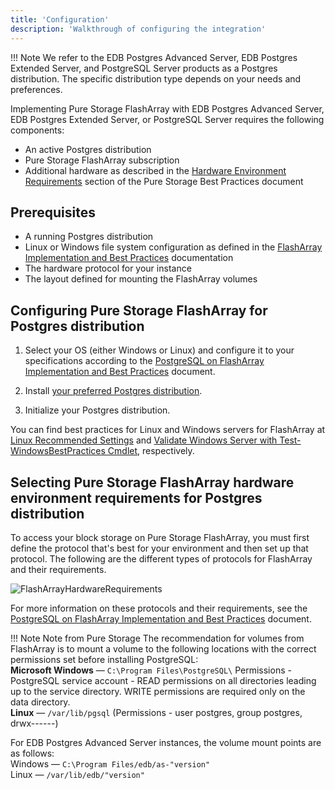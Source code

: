 ```yaml
---
title: 'Configuration'
description: 'Walkthrough of configuring the integration'
---
```


!!! Note
    We refer to the EDB Postgres Advanced Server, EDB Postgres Extended Server, and PostgreSQL Server products as a Postgres distribution. The specific distribution type depends on your needs and preferences.

Implementing Pure Storage FlashArray with EDB Postgres Advanced Server, EDB Postgres Extended Server, or PostgreSQL Server requires the following components:

- An active Postgres distribution
- Pure Storage FlashArray subscription
- Additional hardware as described in the [Hardware Environment Requirements](https://support.purestorage.com/Solutions/PostgreSQL/Getting_Started/PostgreSQL_on_FlashArray_Implementation_and_Best_Practices) section of the Pure Storage Best Practices document

## Prerequisites

- A running Postgres distribution
- Linux or Windows file system configuration as defined in the [FlashArray Implementation and Best Practices](https://support.purestorage.com/Solutions/PostgreSQL/Getting_Started/PostgreSQL_on_FlashArray_Implementation_and_Best_Practices) documentation
- The hardware protocol for your instance
- The layout defined for mounting the FlashArray volumes

## Configuring Pure Storage FlashArray for Postgres distribution 

1. Select your OS (either Windows or Linux) and configure it to your specifications according to the [PostgreSQL on FlashArray Implementation and Best Practices](https://support.purestorage.com/Solutions/PostgreSQL/Getting_Started/PostgreSQL_on_FlashArray_Implementation_and_Best_Practices) document.

2. Install [your preferred Postgres distribution](/epas/latest/).

3. Initialize your Postgres distribution.

You can find best practices for Linux and Windows servers for FlashArray at [Linux Recommended Settings](https://support.purestorage.com/Solutions/Linux/Linux_Reference/Linux_Recommended_Settings) and [Validate Windows Server with Test-WindowsBestPractices Cmdlet](https://support.purestorage.com/Solutions/Microsoft_Platform_Guide/FlashArray_Connectivity/aaa11_Validate_Windows_Server_with_Test-WindowsBestPractices_Cmdlet), respectively.

## Selecting Pure Storage FlashArray hardware environment requirements for Postgres distribution

To access your block storage on Pure Storage FlashArray, you must first define the protocol that's best for your environment and then set up that protocol. The following are the different types of protocols for FlashArray and their requirements.

![FlashArrayHardwareRequirements](Images/FlashArrayHardwareRequirements.png)

For more information on these protocols and their requirements, see the [PostgreSQL on FlashArray Implementation and Best Practices](https://support.purestorage.com/Solutions/PostgreSQL/Getting_Started/PostgreSQL_on_FlashArray_Implementation_and_Best_Practices) document.

!!! Note Note from Pure Storage 
    The recommendation for volumes from FlashArray is to mount a volume to the following locations with the correct permissions set before installing PostgreSQL:  
    **Microsoft Windows** &mdash; `C:\Program Files\PostgreSQL\` Permissions - PostgreSQL service account - READ permissions on all directories leading up to the service directory. WRITE permissions are required only on the data directory.  
    **Linux** &mdash; `/var/lib/pgsql` (Permissions - user postgres, group postgres, drwx------)

For EDB Postgres Advanced Server instances, the volume mount points are as follows:  
    Windows &mdash; `C:\Program Files/edb/as-"version"`  
    Linux &mdash; `/var/lib/edb/"version"`